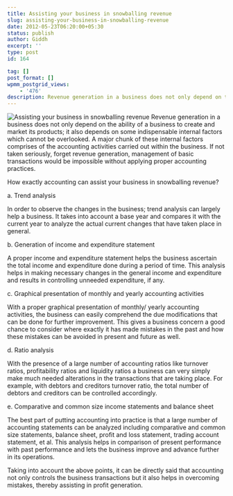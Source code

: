 ```yaml
---
title: Assisting your business in snowballing revenue
slug: assisting-your-business-in-snowballing-revenue
date: 2012-05-23T06:20:00+05:30
status: publish
author: Giddh
excerpt: ''
type: post
id: 164

tag: []
post_format: []
wpmm_postgrid_views:
    - '476'
description: Revenue generation in a business does not only depend on the ability a business to create and market its products; it also depends on some indispensable
---
```

<img class="wp-block-image size-large" src ="https://miro.medium.com/max/575/0*ugViD_nOYM8ZMeqE.jpg" alt="Assisting your business in snowballing revenue" />
Revenue generation in a business does not only depend on the ability of a business to create and market its products; it also depends on some indispensable internal factors which cannot be overlooked. A major chunk of these internal factors comprises of the accounting activities carried out within the business. If not taken seriously, forget revenue generation, management of basic transactions would be impossible without applying proper accounting practices.

How exactly accounting can assist your business in snowballing revenue?

a. Trend analysis

In order to observe the changes in the business; trend analysis can largely help a business. It takes into account a base year and compares it with the current year to analyze the actual current changes that have taken place in general.

b. Generation of income and expenditure statement

A proper income and expenditure statement helps the business ascertain the total income and expenditure done during a period of time. This analysis helps in making necessary changes in the general income and expenditure and results in controlling unneeded expenditure, if any.

c. Graphical presentation of monthly and yearly accounting activities

With a proper graphical presentation of monthly/ yearly accounting activities, the business can easily comprehend the due modifications that can be done for further improvement. This gives a business concern a good chance to consider where exactly it has made mistakes in the past and how these mistakes can be avoided in present and future as well.

d. Ratio analysis

With the presence of a large number of accounting ratios like turnover ratios, profitability ratios and liquidity ratios a business can very simply make much needed alterations in the transactions that are taking place. For example, with debtors and creditors turnover ratio, the total number of debtors and creditors can be controlled accordingly.

e. Comparative and common size income statements and balance sheet

The best part of putting accounting into practice is that a large number of accounting statements can be analyzed including comparative and common size statements, balance sheet, profit and loss statement, trading account statement, et al. This analysis helps in comparison of present performance with past performance and lets the business improve and advance further in its operations.

Taking into account the above points, it can be directly said that accounting not only controls the business transactions but it also helps in overcoming mistakes, thereby assisting in profit generation.
